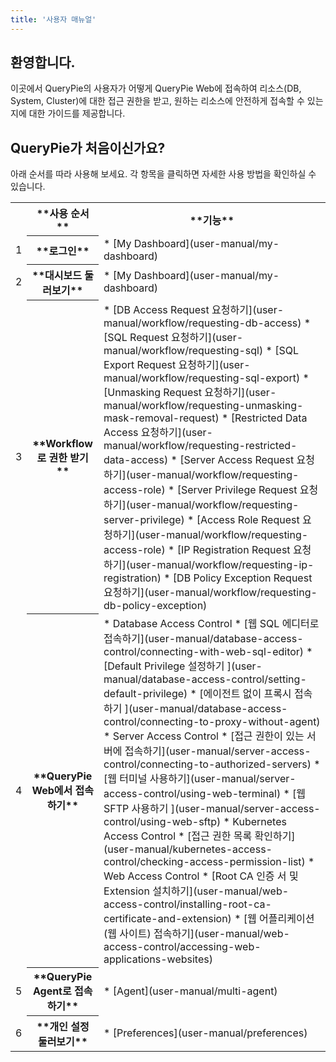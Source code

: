 ```yaml
---
title: '사용자 매뉴얼'
---
```


## 환영합니다.

이곳에서 QueryPie의 사용자가 어떻게 QueryPie Web에 접속하여 리소스(DB, System, Cluster)에 대한 접근 권한을 받고, 원하는 리소스에 안전하게 접속할 수 있는지에 대한 가이드를 제공합니다.


## QueryPie가 처음이신가요?

아래 순서를 따라 사용해 보세요. 각 항목을 클릭하면 자세한 사용 방법을 확인하실 수 있습니다.
<table data-table-width="760" data-layout="default" local-id="c53b8e8a-3f68-476f-aa0a-03f2f0eb700f">
<colgroup>
<col/>
<col/>
<col/>
</colgroup>
<tbody>
<tr>
<th class="numberingColumn">
</th>
<th data-highlight-colour="var(--ds-background-accent-gray-subtlest, #F4F5F7)">
**사용 순서**
</th>
<th data-highlight-colour="var(--ds-background-accent-gray-subtlest, #F4F5F7)">
**기능**
</th>
</tr>
<tr>
<td class="numberingColumn">
1
</td>
<th data-highlight-colour="var(--ds-background-accent-gray-subtlest, #F4F5F7)">
**로그인**
</th>
<td>
* [My Dashboard](user-manual/my-dashboard) 
</td>
</tr>
<tr>
<td class="numberingColumn">
2
</td>
<th data-highlight-colour="var(--ds-background-accent-gray-subtlest, #F4F5F7)">
**대시보드 둘러보기**
</th>
<td>
* [My Dashboard](user-manual/my-dashboard) 
</td>
</tr>
<tr>
<td class="numberingColumn">
3
</td>
<th data-highlight-colour="var(--ds-background-accent-gray-subtlest, #F4F5F7)">
**Workflow로 권한 받기**
</th>
<td>
* [DB Access Request 요청하기](user-manual/workflow/requesting-db-access)
* [SQL Request 요청하기](user-manual/workflow/requesting-sql)
* [SQL Export Request 요청하기](user-manual/workflow/requesting-sql-export)
* [Unmasking Request 요청하기](user-manual/workflow/requesting-unmasking-mask-removal-request)
* [Restricted Data Access 요청하기](user-manual/workflow/requesting-restricted-data-access)
* [Server Access Request 요청하기](user-manual/workflow/requesting-access-role)
* [Server Privilege Request 요청하기](user-manual/workflow/requesting-server-privilege)
* [Access Role Request 요청하기](user-manual/workflow/requesting-access-role)
* [IP Registration Request 요청하기](user-manual/workflow/requesting-ip-registration)
* [DB Policy Exception Request 요청하기](user-manual/workflow/requesting-db-policy-exception)
</td>
</tr>
<tr>
<td class="numberingColumn">
4
</td>
<th data-highlight-colour="var(--ds-background-accent-gray-subtlest, #F4F5F7)">
**QueryPie Web에서 접속하기**
</th>
<td>
* Database Access Control 
    * [웹 SQL 에디터로 접속하기](user-manual/database-access-control/connecting-with-web-sql-editor)
    * [Default Privilege 설정하기 ](user-manual/database-access-control/setting-default-privilege)
    * [에이전트 없이 프록시 접속하기 ](user-manual/database-access-control/connecting-to-proxy-without-agent)
* Server Access Control
    * [접근 권한이 있는 서버에 접속하기](user-manual/server-access-control/connecting-to-authorized-servers) 
    * [웹 터미널 사용하기](user-manual/server-access-control/using-web-terminal)
    * [웹 SFTP 사용하기 ](user-manual/server-access-control/using-web-sftp)
* Kubernetes Access Control
    * [접근 권한 목록 확인하기](user-manual/kubernetes-access-control/checking-access-permission-list)
* Web Access Control
    * [Root CA 인증 서 및 Extension 설치하기](user-manual/web-access-control/installing-root-ca-certificate-and-extension)
    * [웹 어플리케이션 (웹 사이트) 접속하기](user-manual/web-access-control/accessing-web-applications-websites)
</td>
</tr>
<tr>
<td class="numberingColumn">
5
</td>
<th data-highlight-colour="var(--ds-background-accent-gray-subtlest, #F4F5F7)">
**QueryPie Agent로 접속하기**
</th>
<td>
* [Agent](user-manual/multi-agent)
</td>
</tr>
<tr>
<td class="numberingColumn">
6
</td>
<th data-highlight-colour="var(--ds-background-accent-gray-subtlest, #F4F5F7)">
**개인 설정 둘러보기**
</th>
<td>
* [Preferences](user-manual/preferences)
</td>
</tr>
</tbody>
</table>



